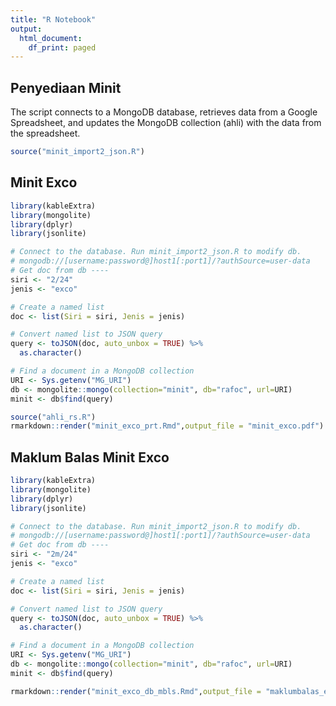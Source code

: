```yaml
---
title: "R Notebook"
output:
  html_document:
    df_print: paged
---
```


## Penyediaan Minit
The script connects to a MongoDB database, retrieves data from a Google Spreadsheet, and updates the MongoDB collection (ahli) with the data from the spreadsheet.

```r
source("minit_import2_json.R")
```

## Minit Exco

```r
library(kableExtra)
library(mongolite)
library(dplyr)
library(jsonlite)

# Connect to the database. Run minit_import2_json.R to modify db.
# mongodb://[username:password@]host1[:port1]/?authSource=user-data
# Get doc from db ----
siri <- "2/24"
jenis <- "exco"

# Create a named list
doc <- list(Siri = siri, Jenis = jenis)

# Convert named list to JSON query
query <- toJSON(doc, auto_unbox = TRUE) %>% 
  as.character()

# Find a document in a MongoDB collection
URI <- Sys.getenv("MG_URI")
db <- mongolite::mongo(collection="minit", db="rafoc", url=URI)
minit <- db$find(query) 

source("ahli_rs.R")
rmarkdown::render("minit_exco_prt.Rmd",output_file = "minit_exco.pdf")
```
## Maklum Balas Minit Exco

```r
library(kableExtra)
library(mongolite)
library(dplyr)
library(jsonlite)

# Connect to the database. Run minit_import2_json.R to modify db.
# mongodb://[username:password@]host1[:port1]/?authSource=user-data
# Get doc from db ----
siri <- "2m/24"
jenis <- "exco"

# Create a named list
doc <- list(Siri = siri, Jenis = jenis)

# Convert named list to JSON query
query <- toJSON(doc, auto_unbox = TRUE) %>% 
  as.character()

# Find a document in a MongoDB collection
URI <- Sys.getenv("MG_URI")
db <- mongolite::mongo(collection="minit", db="rafoc", url=URI)
minit <- db$find(query) 

rmarkdown::render("minit_exco_db_mbls.Rmd",output_file = "maklumbalas_exco.pdf")
```